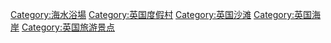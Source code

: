 [[Category:海水浴場|Category:海水浴場]]
[[Category:英国度假村|Category:英国度假村]]
[[Category:英国沙滩|Category:英国沙滩]]
[[Category:英国海岸|Category:英国海岸]]
[[Category:英国旅游景点|Category:英国旅游景点]]